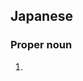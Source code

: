 ==Japanese==
{{ja-kanjitab|とよ|ぞう|yomi=y}}

===Proper noun===
{{ja-pos|proper|とよぞう}}

# {{given name|male|lang=ja|sort=とよぞう}}